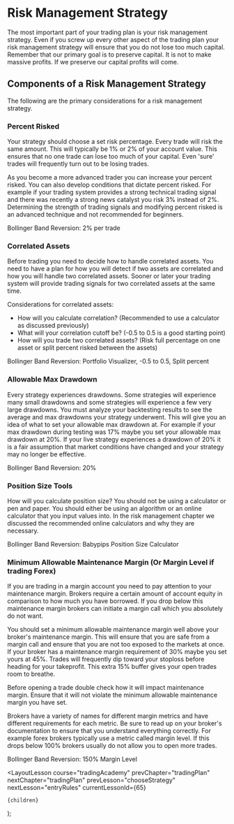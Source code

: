 
# Risk Management Strategy

The most important part of your trading plan is your risk management strategy. Even if you screw up every other aspect of the
trading plan your risk management strategy will ensure that you do not lose too much capital. Remember that our primary goal is
to preserve capital. It is not to make massive profits. If we preserve our capital profits will come.

## Components of a Risk Management Strategy

The following are the primary considerations for a risk management strategy.

### Percent Risked

Your strategy should choose a set risk percentage. Every trade will risk the same amount. This will typically be 1% or 2%
of your account value. This ensures that no one trade can lose too much of your capital. Even 'sure' trades will frequently
turn out to be losing trades.

As you become a more advanced trader you can increase your percent risked. You can also develop conditions that dictate percent
risked. For example if your trading system provides a strong technical trading signal and there was recently a strong news
catalyst you risk 3% instead of 2%. Determining the strength of trading signals and modifying percent risked is an advanced
technique and not recommended for beginners.

Bollinger Band Reversion: 2% per trade

### Correlated Assets

Before trading you need to decide how to handle correlated assets. You need to have a plan for how you will detect if two
assets are correlated and how you will handle two correlated assets. Sooner or later your trading system will provide
trading signals for two correlated assets at the same time.

Considerations for correlated assets:

- How will you calculate correlation? (Recommended to use a calculator as discussed previously)
- What will your correlation cutoff be? (-0.5 to 0.5 is a good starting point)
- How will you trade two correlated assets? (Risk full percentage on one asset or split percent risked between the assets)

Bollinger Band Reversion: Portfolio Visualizer, -0.5 to 0.5, Split percent

### Allowable Max Drawdown

Every strategy experiences drawdowns. Some strategies will experience many small drawdowns and some strategies will experience
a few very large drawdowns. You must analyze your backtesting results to see the average and max drawdowns your strategy
underwent. This will give you an idea of what to set your allowable max drawdown at. For example if your max drawdown during
testing was 17% maybe you set your allowable max drawdown at 20%. If your live strategy experiences a drawdown of 20% it is
a fair assumption that market conditions have changed and your strategy may no longer be effective.

Bollinger Band Reversion: 20%

### Position Size Tools

How will you calculate position size? You should not be using a calculator or pen and paper. You should either be using
an algorithm or an online calculator that you input values into. In the risk management chapter we discussed the recommended
online calculators and why they are necessary.

Bollinger Band Reversion: Babypips Position Size Calculator

### Minimum Allowable Maintenance Margin (Or Margin Level if trading Forex)

If you are trading in a margin account you need to pay attention to your maintenance margin. Brokers require a certain amount
of account equity in comparison to how much you have borrowed. If you drop below this maintenance margin brokers can initiate a
margin call which you absolutely do not want.

You should set a minimum allowable maintenance margin well above your broker's maintenance margin. This will ensure that you
are safe from a margin call and ensure that you are not too exposed to the markets at once. If your broker has a maintenance
margin requirement of 30% maybe you set yours at 45%. Trades will frequently dip toward your stoploss before heading for your
takeprofit. This extra 15% buffer gives your open trades room to breathe.

Before opening a trade double check how it will impact maintenance margin. Ensure that it will not violate the minimum
allowable maintenance margin you have set.

Brokers have a variety of names for different margin metrics and have different requirements for each metric. Be sure to read
up on your broker's documentation to ensure that you understand everything correctly. For example forex brokers typically
use a metric called margin level. If this drops below 100% brokers usually do not allow you to open more trades.

Bollinger Band Reversion: 150% Margin Level

  <LayoutLesson
    course="tradingAcademy"
    prevChapter="tradingPlan"
    nextChapter="tradingPlan"
    prevLesson="chooseStrategy"
    nextLesson="entryRules"
    currentLessonId={65}
  >
    {children}
  </LayoutLesson>
);
